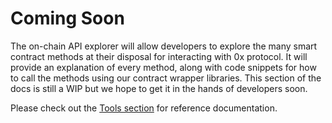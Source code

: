 # Coming Soon

The on-chain API explorer will allow developers to explore the many smart contract methods at their disposal for interacting with 0x protocol. It will provide an explanation of every method, along with code snippets for how to call the methods using our contract wrapper libraries. This section of the docs is still a WIP but we hope to get it in the hands of developers soon.

Please check out the [Tools section](/docs/tools) for reference documentation.
